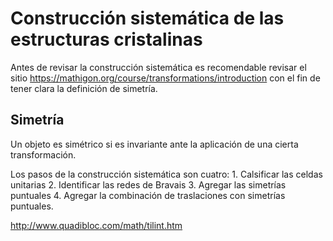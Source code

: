 # Construcción sistemática de las estructuras cristalinas

Antes de revisar la construcción sistemática es recomendable revisar el sitio <https://mathigon.org/course/transformations/introduction> con el fin de tener clara la definición de simetría.

::: {.callout-note appearance="simple" icon=false collapse="false"}
## Simetría
Un objeto es simétrico si es invariante ante la aplicación de una cierta transformación.
::: 

Los pasos de la construcción sistemática son cuatro:
1. Calsificar las celdas unitarias 
2. Identificar las redes de Bravais
3. Agregar las simetrías puntuales
4. Agregar la combinación de traslaciones con simetrías puntuales.






<http://www.quadibloc.com/math/tilint.htm>